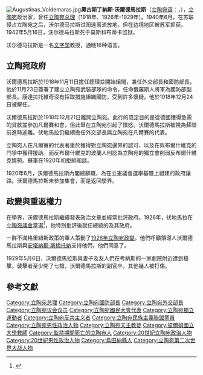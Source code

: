 [[File:Augustinas_Voldemaras.jpg|thumb]]'''奧古斯丁納斯·沃爾德馬拉斯'''（[[立陶宛语|立陶宛语]]：'''{{lang|lt|Augustinas Voldemaras}}'''，{{bd|1883年|4月16日|1942年|5月16日}}），[[立陶宛|立陶宛]]政治家，曾任[[立陶宛总理|立陶宛总理]]（1918年、1926年-1929年）。1940年6月，在苏联侵占立陶宛之后，沃尔德马拉斯试图逃离流放地，但在边境地区被苏军抓获。1942年5月16日，沃尔德马拉斯死于莫斯科布蒂卡监狱。

沃尔德马拉斯是一名[[文字学|文字学]]教授，通晓16种语言。

==立陶宛政府==
沃爾德馬拉斯於1918年11月11日擔任總理並開始組閣，兼任外交部長和國防部長。他於11月23日簽署了建立立陶宛武裝部隊的命令，任命俄羅斯人{{link-en|康達拉托維奇|Kyprian_Kandratovich}}將軍為國防部副部長。康達拉托維奇沒有採取措施組織國防，受到許多懷疑。他於1918年12月24日被解任。

沃爾德馬拉斯於1918年12月21日離開立陶宛。此行的既定目的是從德國獲得急需的貸款並參加凡爾賽和會，但此舉在立陶宛引起了憤怒。沃爾德馬拉斯被視為蘇聯前進時逃離。伏地馬拉仍繼續擔任外交部長與立陶宛在凡爾賽的代表。

立陶宛人在凡爾賽的代表著重於獲得對立陶宛邊界的認可，以及在與布爾什維克的鬥爭中獲得援助。而反布爾什維克的波蘭人則認為立陶宛的獨立會削弱反布爾什維克情勢。蘇軍在1920年初拒絕和談。

1920年6月，沃爾德馬拉斯內閣總辭職，為在立憲議會選舉基礎上組建的政府讓路。沃爾德馬拉斯未參加集會，而是返回學界。

==政變與重返權力==
在學界，沃爾德馬拉斯繼續發表政治文章並經常批評政府。1926年，伏地馬拉在[[立陶宛議會|立陶宛議會]]當選<ref name="Bernardinai">{{cite web|title=Virtuali paroda "Augustinas Voldemaras – politikas ir valdžios kritikas"|url=http://www.bernardinai.lt/straipsnis/2013-04-18-virtuali-paroda-augustinas-voldemaras-politikas-ir-valdzios-kritikas/99420|publisher=Bernardinai.lt|accessdate=1 December 2016|archive-date=2016-12-02|archive-url=https://web.archive.org/web/20161202171841/http://www.bernardinai.lt/straipsnis/2013-04-18-virtuali-paroda-augustinas-voldemaras-politikas-ir-valdzios-kritikas/99420|dead-url=yes}}</ref>，他特別批評{{link-en|1926年立陶宛選舉|1926_Lithuanian_parliamentary_election}}後就任總統的{{link-en|卡齊斯·格里紐斯|Kazys_Grinius}}及其政府。

一群不滿格里紐斯政策的軍人策動了[[1926年立陶宛政變|1926年立陶宛政變]]。他們呼籲{{link-en|立陶宛民族主義聯盟|Lithuanian Nationalist Union}}領導人沃爾德馬拉斯與[[安塔納斯·斯梅托納|安塔納斯·斯梅托納]]支持他們，他們同意了。

1929年5月6日，沃爾德馬拉斯與妻子及友人們在考納斯的一家劇院附近遭到槍擊。襲擊者至少開了七槍，沃爾德馬拉斯的副官卒，其他幾人被打傷。
==參考文獻==
{{reflist}}

{{start box}}
{{succession box|首任|[[米科拉斯·斯莱热维丘斯|米科拉斯·斯莱热维丘斯]]|[[立陶宛总理|立陶宛总理]]|1918年}}
{{succession box|[[米科拉斯·斯莱热维丘斯|米科拉斯·斯莱热维丘斯]]|[[尤奥扎斯·图贝利斯|尤奥扎斯·图贝利斯]]|[[立陶宛总理|立陶宛总理]]|1926年-1929年}}
{{end box}}

{{Authority control}}
{{DEFAULTSORT:Voldemaras, Augustinas}}
[[Category:立陶宛总理|Category:立陶宛总理]]
[[Category:立陶宛國防部長|Category:立陶宛國防部長]]
[[Category:立陶宛外交部長|Category:立陶宛外交部長]]
[[Category:立陶宛议会议员|Category:立陶宛议会议员]]
[[Category:立陶宛國民大會代表|Category:立陶宛國民大會代表]]
[[Category:立陶宛獨立運動者|Category:立陶宛獨立運動者]]
[[Category:立陶宛反共主义者|Category:立陶宛反共主义者]]
[[Category:立陶宛民族主義聯盟黨員|Category:立陶宛民族主義聯盟黨員]]
[[Category:立陶宛男性政治人物|Category:立陶宛男性政治人物]]
[[Category:立陶宛天主教徒|Category:立陶宛天主教徒]]
[[Category:彼爾姆國立大學教師|Category:彼爾姆國立大學教師]]
[[Category:監禁期間死亡的立陶宛人|Category:監禁期間死亡的立陶宛人]]
[[Category:20世紀立陶宛政治人物|Category:20世紀立陶宛政治人物]]
[[Category:20世紀男性政治人物|Category:20世紀男性政治人物]]
[[Category:烏田納縣人|Category:烏田納縣人]]
[[Category:立陶宛第二次世界大战人物|Category:立陶宛第二次世界大战人物]]